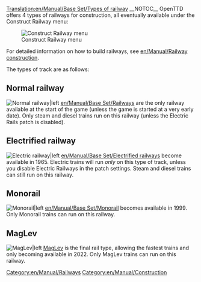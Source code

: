 [[Translation:en/Manual/Base Set/Types of railway]]
__NOTOC__
OpenTTD offers 4 types of railways for construction, all eventually available under the Construct Railway menu:

[[File:en/Manual/Openttd-rail1.png|Construct Railway menu]]

For detailed information on how to build railways, see [[en/Manual/Railway construction]].

The types of track are as follows:

==Normal railway==
[[File:en/Manual/Base Set/NRail1Piece.png|Normal railway|left]]
[[en/Manual/Base Set/Railways]] are the only railway available at the start of the game (unless the game is started at a very early date). Only steam and diesel trains run on this railway (unless the Electric Rails patch is disabled).

==Electrified railway==
[[File:en/Manual/Base Set/ERail1Piece.png|Electric railway|left]]
[[en/Manual/Base Set/Electrified railways]] become available in 1965. Electric trains will run ''only'' on this type of track, unless you disable Electric Railways in the patch settings. Steam and diesel trains can still run on this railway.

==Monorail==
[[File:en/Manual/Base Set/Monorail1Piece.png|Monorail|left]]
[[en/Manual/Base Set/Monorail]] becomes available in 1999. Only Monorail trains can run on this railway.

==MagLev==
[[File:en/Manual/Base Set/Maglev1Piece.png|MagLev|left]]
[[en/Manual/Base Set/MagLev|MagLev]] is the final rail type, allowing the fastest trains and only becoming available in 2022. Only MagLev trains can run on this railway.

[[Category:en/Manual/Railways]]
[[Category:en/Manual/Construction]]